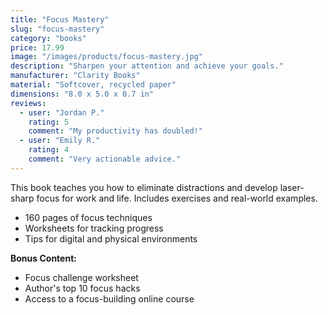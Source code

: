 ```yaml
---
title: "Focus Mastery"
slug: "focus-mastery"
category: "books"
price: 17.99
image: "/images/products/focus-mastery.jpg"
description: "Sharpen your attention and achieve your goals."
manufacturer: "Clarity Books"
material: "Softcover, recycled paper"
dimensions: "8.0 x 5.0 x 0.7 in"
reviews:
  - user: "Jordan P."
    rating: 5
    comment: "My productivity has doubled!"
  - user: "Emily R."
    rating: 4
    comment: "Very actionable advice."
---
```


This book teaches you how to eliminate distractions and develop laser-sharp focus for work and life. Includes exercises and real-world examples.

- 160 pages of focus techniques
- Worksheets for tracking progress
- Tips for digital and physical environments

**Bonus Content:**
- Focus challenge worksheet
- Author's top 10 focus hacks
- Access to a focus-building online course
